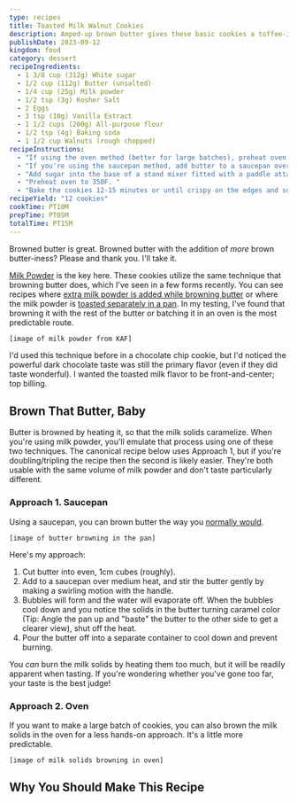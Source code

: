 ```yaml
---
type: recipes
title: Toasted Milk Walnut Cookies
description: Amped-up brown butter gives these basic cookies a toffee-infused twist.
publishDate: 2023-09-12
kingdom: food
category: dessert
recipeIngredients:
  - 1 3/8 cup (312g) White sugar
  - 1/2 cup (112g) Butter (unsalted)
  - 1/4 cup (25g) Milk powder
  - 1/2 tsp (3g) Kosher Salt
  - 2 Eggs
  - 3 tsp (10g) Vanilla Extract
  - 1 1/2 cups (200g) All-purpose flour
  - 1/2 tsp (4g) Baking soda
  - 1 1/2 cup Walnuts (rough chopped)
recipeInstructions:
  - "If using the oven method (better for large batches), preheat oven to 300F. Add the milk powder onto an oven-proof skillet or pan lined with parchment. Toast the milk powder in the pan for about 10 minutes, give it a stir to move around, and then toast for another 5 minutes. Remove pan from oven and let milk powder cool."
  - "If you're using the saucepan method, add butter to a saucepan over medium-low heat until it's just short of browned (Watch for butter sputtering and bubbling to die down slightly). Add the milk powder and let brown until it takes on a caramel color and smells nutty and fragrant. Remove from the heat."
  - "Add sugar into the base of a stand mixer fitted with a paddle attachment. If you've oven-toasted your dry milk powder, add it in now. Pour in the melted butter and turn the mixer on until homogenized. Add in the eggs and vanilla extract and mix. Add the flour, baking soda, and salt and mix until just combined. Wrap dough and let chill in the fridge for 1 hour and up to overnight."
  - "Preheat oven to 350F. "
  - "Bake the cookies 12-15 minutes or until crispy on the edges and soft in the center."
recipeYield: "12 cookies"
cookTime: PT10M
prepTime: PT05M
totalTime: PT15M
---
```


Browned butter is great. Browned butter with the addition of _more_ brown butter-iness? Please and thank you. I'll take it.

[Milk Powder](https://shop.kingarthurbaking.com/items/bakers-special-dry-milk) is the key here. These cookies utilize the same technique that browning butter does, which I've seen in a few forms recently. You can see recipes where [extra milk powder is added while browning butter](https://www.kingarthurbaking.com/recipes/ultimate-brown-butter-rice-krispies-treats-recipe) or where the milk powder is [toasted separately in a pan](https://alittlespoon.com/chocolate-chip-cookies-with-toasted-milk-powder/). In my testing, I've found that browning it with the rest of the butter or batching it in an oven is the most predictable route.

```
[image of milk powder from KAF]
```

I'd used this technique before in a chocolate chip cookie, but I'd noticed the powerful dark chocolate taste was still the primary flavor (even if they did taste wonderful). I wanted the toasted milk flavor to be front-and-center; top billing.

## Brown That Butter, Baby

Butter is browned by heating it, so that the milk solids caramelize. When you're using milk powder, you'll emulate that process using one of these two techniques. The canonical recipe below uses Approach 1, but if you're doubling/tripling the recipe then the second is likely easier. They're both usable with the same volume of milk powder and don't taste particularly different.

### Approach 1. Saucepan

Using a saucepan, you can brown butter the way you [normally would](https://sallysbakingaddiction.com/how-to-brown-butter/).

```
[image of butter browning in the pan]
```

Here's my approach:

1. Cut butter into even, 1cm cubes (roughly).
2. Add to a saucepan over medium heat, and stir the butter gently by making a swirling motion with the handle.
3. Bubbles will form and the water will evaporate off. When the bubbles cool down and you notice the solids in the butter turning caramel color (Tip: Angle the pan up and "baste" the butter to the other side to get a clearer view), shut off the heat.
4. Pour the butter off into a separate container to cool down and prevent burning.

You _can_ burn the milk solids by heating them too much, but it will be readily apparent when tasting. If you're wondering whether you've gone too far, your taste is the best judge!

### Approach 2. Oven

If you want to make a large batch of cookies, you can also brown the milk solids in the oven for a less hands-on approach. It's a little more predictable.

```
[image of milk solids browning in oven]
```

## Why You Should Make This Recipe
